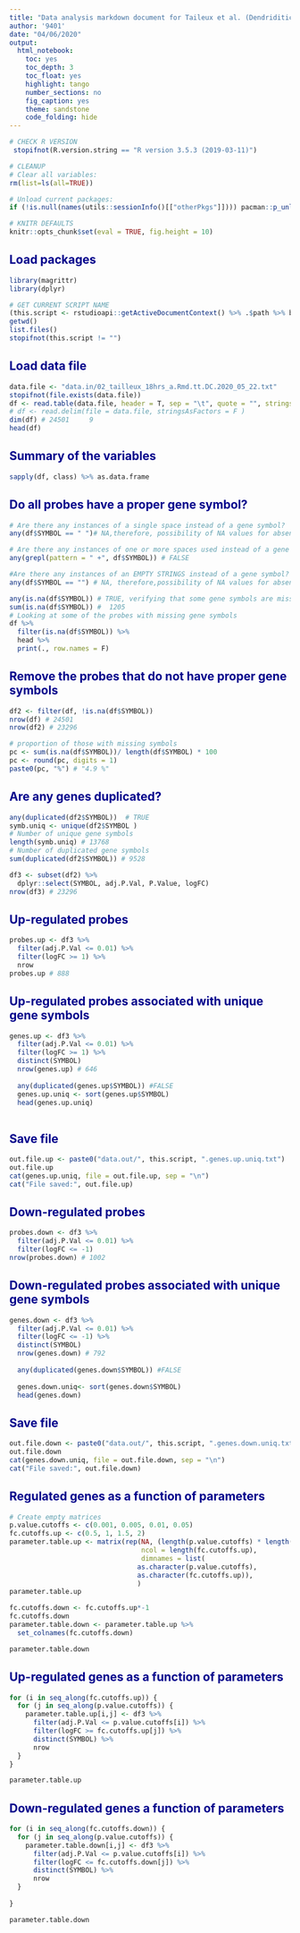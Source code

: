 ```yaml
---
title: "Data analysis markdown document for Taileux et al. (Dendriditic cells)."
author: '9401'
date: "04/06/2020"
output:
  html_notebook:
    toc: yes
    toc_depth: 3
    toc_float: yes
    highlight: tango
    number_sections: no
    fig_caption: yes
    theme: sandstone
    code_folding: hide
---
```


  
<style>
h1 {background: darkblue;color: white;padding-left: 7px;}
h2 {color: darkblue;}
.code-folding-btn {display: none;}
</style>
  
<script>
  function show_span(id) {
    var x = document.getElementById(id);
    if (x.style.display === 'none') {
      x.style.display = 'inline';
    } else {
      x.style.display = 'none';
    }
  }
function myFunction(id) {
  var x = document.getElementById(id);
  if (x.style.display === 'none') {
    x.style.display = 'block';
  } else {
    x.style.display = 'none';
  }
}
</script>

```r
# CHECK R VERSION
 stopifnot(R.version.string == "R version 3.5.3 (2019-03-11)")

# CLEANUP
# Clear all variables:
rm(list=ls(all=TRUE))

# Unload current packages:
if (!is.null(names(utils::sessionInfo()[["otherPkgs"]]))) pacman::p_unload("all") 
```

```r
# KNITR DEFAULTS
knitr::opts_chunk$set(eval = TRUE, fig.height = 10)
```

## Load packages
```r
library(magrittr)
library(dplyr)
```


```r

# GET CURRENT SCRIPT NAME
(this.script <- rstudioapi::getActiveDocumentContext() %>% .$path %>% basename)
getwd()
list.files()
stopifnot(this.script != "")
```

## Load data file
```r
data.file <- "data.in/02_tailleux_18hrs_a.Rmd.tt.DC.2020_05_22.txt"
stopifnot(file.exists(data.file))
df <- read.table(data.file, header = T, sep = "\t", quote = "", stringsAsFactors = F)
# df <- read.delim(file = data.file, stringsAsFactors = F )
dim(df) # 24501     9   
head(df)
```

## Summary of the variables
```r
sapply(df, class) %>% as.data.frame
```

## Do all probes have a proper gene symbol?
```r

# Are there any instances of a single space instead of a gene symbol?
any(df$SYMBOL == " ")# NA,therefore, possibility of NA values for absent gene symbols

# Are there any instances of one or more spaces used instead of a gene symbol?
any(grepl(pattern = " +", df$SYMBOL)) # FALSE 

#Are there any instances of an EMPTY STRINGS instead of a gene symbol?
any(df$SYMBOL == "") # NA, therefore,possibility of NA values for absent gene symbols 

any(is.na(df$SYMBOL)) # TRUE, verifying that some gene symbols are missing.
sum(is.na(df$SYMBOL)) #  1205
# Looking at some of the probes with missing gene symbols
df %>%
  filter(is.na(df$SYMBOL)) %>%
  head %>%
  print(., row.names = F)
```

## Remove the probes that do not have proper gene symbols
```r
df2 <- filter(df, !is.na(df$SYMBOL))
nrow(df) # 24501
nrow(df2) # 23296

# proportion of those with missing symbols
pc <- sum(is.na(df$SYMBOL))/ length(df$SYMBOL) * 100
pc <- round(pc, digits = 1)
paste0(pc, "%") # "4.9 %"

```

## Are any genes duplicated?
```r
any(duplicated(df2$SYMBOL))  # TRUE
symb.uniq <- unique(df2$SYMBOL ) 
# Number of unique gene symbols
length(symb.uniq) # 13768 
# Number of duplicated gene symbols
sum(duplicated(df2$SYMBOL)) # 9528

```

```r
df3 <- subset(df2) %>% 
  dplyr::select(SYMBOL, adj.P.Val, P.Value, logFC)
nrow(df3) # 23296

```

## Up-regulated probes 
```r
probes.up <- df3 %>%
  filter(adj.P.Val <= 0.01) %>%
  filter(logFC >= 1) %>%
  nrow
probes.up # 888
```

## Up-regulated probes associated with unique gene symbols
```r
genes.up <- df3 %>%
  filter(adj.P.Val <= 0.01) %>%
  filter(logFC >= 1) %>%
  distinct(SYMBOL)
  nrow(genes.up) # 646
  
  any(duplicated(genes.up$SYMBOL)) #FALSE
  genes.up.uniq <- sort(genes.up$SYMBOL)
  head(genes.up.uniq)
  
```

## Save file
```r
out.file.up <- paste0("data.out/", this.script, ".genes.up.uniq.txt")
out.file.up
cat(genes.up.uniq, file = out.file.up, sep = "\n")
cat("File saved:", out.file.up)

```

## Down-regulated probes 
```r
probes.down <- df3 %>%
  filter(adj.P.Val <= 0.01) %>%
  filter(logFC <= -1) 
nrow(probes.down) # 1002
```


## Down-regulated probes associated with unique gene symbols
```r

genes.down <- df3 %>%
  filter(adj.P.Val <= 0.01) %>%
  filter(logFC <= -1) %>%
  distinct(SYMBOL)
  nrow(genes.down) # 792
  
  any(duplicated(genes.down$SYMBOL)) #FALSE
  
  genes.down.uniq<- sort(genes.down$SYMBOL)
  head(genes.down)
```

## Save file
```r

out.file.down <- paste0("data.out/", this.script, ".genes.down.uniq.txt")
out.file.down
cat(genes.down.uniq, file = out.file.down, sep = "\n")
cat("File saved:", out.file.down)

```

## Regulated genes as a function of parameters
```r
# Create empty matrices
p.value.cutoffs <- c(0.001, 0.005, 0.01, 0.05)
fc.cutoffs.up <- c(0.5, 1, 1.5, 2)
parameter.table.up <- matrix(rep(NA, (length(p.value.cutoffs) * length(fc.cutoffs.up))),
                                 ncol = length(fc.cutoffs.up),
                                 dimnames = list(
                                as.character(p.value.cutoffs),
                                as.character(fc.cutoffs.up)),
                                )
parameter.table.up

fc.cutoffs.down <- fc.cutoffs.up*-1
fc.cutoffs.down
parameter.table.down <- parameter.table.up %>%
  set_colnames(fc.cutoffs.down)

parameter.table.down
```

## Up-regulated genes as a function of parameters
```r
for (i in seq_along(fc.cutoffs.up)) {
  for (j in seq_along(p.value.cutoffs)) {
    parameter.table.up[i,j] <- df3 %>%
      filter(adj.P.Val <= p.value.cutoffs[i]) %>%
      filter(logFC >= fc.cutoffs.up[j]) %>%
      distinct(SYMBOL) %>%
      nrow
  }
}

parameter.table.up
```

## Down-regulated genes a function of parameters
```r

for (i in seq_along(fc.cutoffs.down)) {
  for (j in seq_along(p.value.cutoffs)) {
    parameter.table.down[i,j] <- df3 %>%
      filter(adj.P.Val <= p.value.cutoffs[i]) %>%
      filter(logFC <= fc.cutoffs.down[j]) %>%
      distinct(SYMBOL) %>%
      nrow
  }
  
}

parameter.table.down

```




